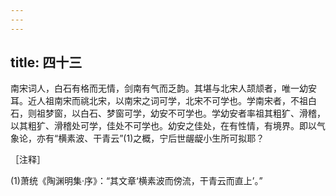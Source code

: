 ```yaml
---
---
---
```

title: 四十三
---




南宋词人，白石有格而无情，剑南有气而乏韵。其堪与北宋人颉颃者，唯一幼安耳。近人祖南宋而祧北宋，以南宋之词可学，北宋不可学也。学南宋者，不祖白石，则祖梦窗，以白石、梦窗可学，幼安不可学也。学幼安者率祖其粗犷、滑稽，以其粗犷、滑稽处可学，佳处不可学也。幼安之佳处，在有性情，有境界。即以气象论，亦有“横素波、干青云”(1)之概，宁后世龌龊小生所可拟耶？

［注释］

(1)萧统《陶渊明集·序》：“其文章‘横素波而傍流，干青云而直上’。”